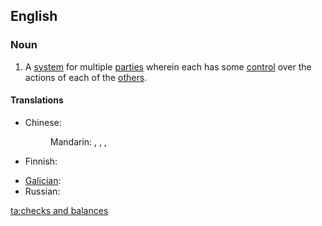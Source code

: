 ==English==
{{wikipedia}}

===Noun===
{{en-plural noun|[[check]]s [[and]] [[balance]]s}}

# {{context|idiomatic|politics|lang=en}} A [[system]] for multiple [[party|parties]] wherein each has some [[control]] over the actions of each of the [[other]]s.

====Translations====
{{trans-top|system for multiple parties}}
* Chinese: 
*: Mandarin: {{t|cmn|[[政府]][[機關]][[彼此]][[之間]][[的]][[相互]][[制衡]]|sc=Hani}}, {{t|cmn|[[政府]][[机关]][[彼此]][[之间]][[的]][[相互]][[制衡]]|tr=zhèngfǔ jīguān bǐcǐ zhījiān de xiānghù zhìhéng|sc=Hani}}, {{t|cmn|[[權力]][[制衡]]|sc=Hani}}, {{t|cmn|[[权力]][[制衡]]|tr=quánlì zhìhéng|sc=Hani}}
* Finnish: {{t-needed|fi}}
{{trans-mid}}
* [[Galician]]: {{t|gl|pesos e contrapesos|m-p}}
* Russian: {{t-needed|ru}}
{{trans-bottom}}

[[ta:checks and balances]]